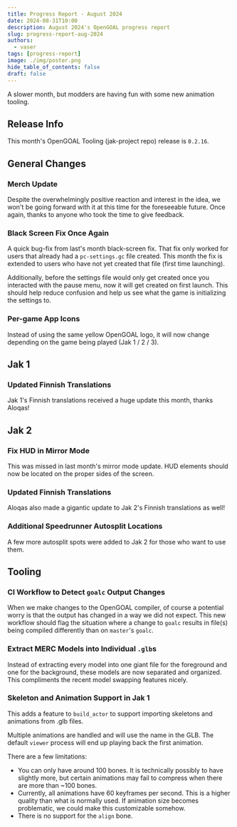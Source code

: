 ```yaml
---
title: Progress Report - August 2024
date: 2024-08-31T10:00
description: August 2024's OpenGOAL progress report
slug: progress-report-aug-2024
authors:
  - vaser
tags: [progress-report]
image: ./img/poster.png
hide_table_of_contents: false
draft: false
---
```


<head>
  <meta name="twitter:card" content="summary_large_image" />
</head>

A slower month, but modders are having fun with some new animation tooling.

<!--truncate-->

## Release Info

This month's OpenGOAL Tooling (jak-project repo) release is `0.2.16`.

<div className="row markdownMarginBottom">
  <div className="col col--12">
    <LauncherDownloadLink />
  </div>
</div>

## General Changes

### Merch Update

Despite the overwhelmingly positive reaction and interest in the idea, we won't be going forward with it at this time for the foreseeable future. Once again, thanks to anyone who took the time to give feedback.

### Black Screen Fix Once Again <PRLink href="https://github.com/open-goal/jak-project/pull/3624"/>

A quick bug-fix from last's month black-screen fix.  That fix only worked for users that already had a `pc-settings.gc` file created.  This month the fix is extended to users who have not yet created that file (first time launching).

Additionally, before the settings file would only get created once you interacted with the pause menu, now it will get created on first launch.  This should help reduce confusion and help us see what the game is initializing the settings to.

### Per-game App Icons <PRLink href="https://github.com/open-goal/jak-project/pull/3634"/>

Instead of using the same yellow OpenGOAL logo, it will now change depending on the game being played (Jak 1 / 2 / 3).

## Jak 1

### Updated Finnish Translations <PRLink href="https://github.com/open-goal/jak-project/pull/3619"/>

Jak 1's Finnish translations received a huge update this month, thanks Aloqas!

## Jak 2

### Fix HUD in Mirror Mode <PRLink href="https://github.com/open-goal/jak-project/pull/3630"/>

This was missed in last month's mirror mode update.  HUD elements should now be located on the proper sides of the screen.

### Updated Finnish Translations <PRLink href="https://github.com/open-goal/jak-project/pull/3619"/>

Aloqas also made a gigantic update to Jak 2's Finnish translations as well!

### Additional Speedrunner Autosplit Locations <PRLink href="https://github.com/open-goal/jak-project/pull/3639"/>

A few more autosplit spots were added to Jak 2 for those who want to use them.

## Tooling

### CI Workflow to Detect `goalc` Output Changes <PRLink href="https://github.com/open-goal/jak-project/pull/3626"/> <PRLink href="https://github.com/open-goal/jak-project/pull/3631"/>

When we make changes to the OpenGOAL compiler, of course a potential worry is that the output has changed in a way we did not expect.  This new workflow should flag the situation where a change to `goalc` results in file(s) being compiled differently than on `master`'s `goalc`.

### Extract MERC Models into Individual `.glb`s <PRLink href="https://github.com/open-goal/jak-project/pull/3632"/>

Instead of extracting every model into one giant file for the foreground and one for the background, these models are now separated and organized.  This compliments the recent model swapping features nicely.

### Skeleton and Animation Support in Jak 1 <PRLink href="https://github.com/open-goal/jak-project/pull/3632"/>

This adds a feature to `build_actor` to support importing skeletons and animations from .glb files.

Multiple animations are handled and will use the name in the GLB. The default `viewer` process will end up playing back the first animation.

There are a few limitations:
- You can only have around 100 bones. It is technically possibly to have slightly more, but certain animations may fail to compress when there are more than ~100 bones.
- Currently, all animations have 60 keyframes per second. This is a higher quality than what is normally used. If animation size becomes problematic, we could make this customizable somehow.
- There is no support for the `align` bone.